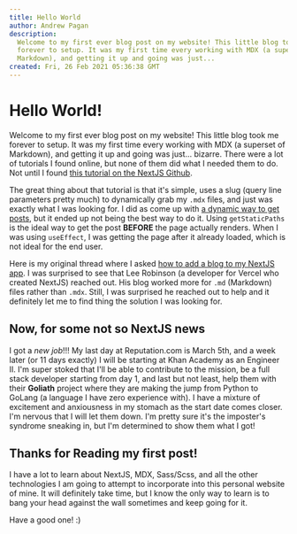 ```yaml
---
title: Hello World
author: Andrew Pagan
description:
  Welcome to my first ever blog post on my website! This little blog took me
  forever to setup. It was my first time every working with MDX (a superset of
  Markdown), and getting it up and going was just...
created: Fri, 26 Feb 2021 05:36:38 GMT
---
```


# Hello World!

Welcome to my first ever blog post on my website! This little blog took me
forever to setup. It was my first time every working with MDX (a superset of
Markdown), and getting it up and going was just... bizarre. There were a lot of
tutorials I found online, but none of them did what I needed them to do. Not
until I found
[this tutorial on the NextJS Github](https://github.com/vercel/next.js/tree/canary/examples/with-mdx-remote).

The great thing about that tutorial is that it's simple, uses a slug (query line
parameters pretty much) to dynamically grab my `.mdx` files, and just was
exactly what I was looking for. I did as come up with
[a dynamic way to get posts](https://www.reddit.com/r/nextjs/comments/lsa5rj/dynamically_importing_mdx_files_in_nextjs_based/),
but it ended up not being the best way to do it. Using `getStaticPaths` is the
ideal way to get the post **BEFORE** the page actually renders. When I was using
`useEffect`, I was getting the page after it already loaded, which is not ideal
for the end user.

Here is my original thread where I asked
[how to add a blog to my NextJS app](https://www.reddit.com/r/nextjs/comments/lqynxd/how_to_add_a_blog_to_my_nextjs_project/).
I was surprised to see that Lee Robinson (a developer for Vercel who created
NextJS) reached out. His blog worked more for `.md` (Markdown) files rather than
`.mdx`. Still, I was surprised he reached out to help and it definitely let me
to find thing the solution I was looking for.

## Now, for some not so NextJS news

I got a _new job_!!! My last day at Reputation.com is March 5th, and a week
later (or 11 days exactly) I will be starting at Khan Academy as an Engineer II.
I'm super stoked that I'll be able to contribute to the mission, be a full stack
developer starting from day 1, and last but not least, help them with their
**Goliath** project where they are making the jump from Python to GoLang (a
language I have zero experience with). I have a mixture of excitement and
anxiousness in my stomach as the start date comes closer. I'm nervous that I
will let them down. I'm pretty sure it's the imposter's syndrome sneaking in,
but I'm determined to show them what I got!

## Thanks for Reading my first post!

I have a lot to learn about NextJS, MDX, Sass/Scss, and all the other
technologies I am going to attempt to incorporate into this personal website of
mine. It will definitely take time, but I know the only way to learn is to bang
your head against the wall sometimes and keep going for it.

Have a good one! :)
